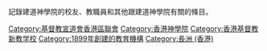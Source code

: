 記錄建道神學院的校友、教職員和其他跟建道神學院有關的條目。

{{Catmore}}

[[Category:基督教宣道會香港區聯會|Category:基督教宣道會香港區聯會]]
[[Category:香港神學院|Category:香港神學院]]
[[Category:香港基督教新教学校|Category:香港基督教新教学校]]
[[Category:1899年創建的教育機構|Category:1899年創建的教育機構]]
[[Category:長洲_(香港)|Category:長洲 (香港)]]